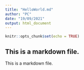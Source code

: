 ```yaml
---
title: "HelloWorld.md"
author: "PC"
date: "19/09/2021"
output: html_document
---
```


```r
knitr::opts_chunk$set(echo = TRUE)
```

## This is a markdown file.
This is a markdown file.
